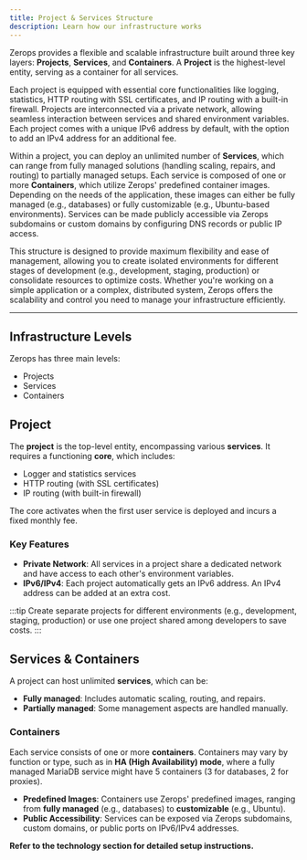 ```yaml
---
title: Project & Services Structure
description: Learn how our infrastructure works
---
```


Zerops provides a flexible and scalable infrastructure built around three key layers: **Projects**, **Services**, and **Containers**. A **Project** is the highest-level entity, serving as a container for all services.

Each project is equipped with essential core functionalities like logging, statistics, HTTP routing with SSL certificates, and IP routing with a built-in firewall. Projects are interconnected via a private network, allowing seamless interaction between services and shared environment variables. Each project comes with a unique IPv6 address by default, with the option to add an IPv4 address for an additional fee.

Within a project, you can deploy an unlimited number of **Services**, which can range from fully managed solutions (handling scaling, repairs, and routing) to partially managed setups. Each service is composed of one or more **Containers**, which utilize Zerops' predefined container images. Depending on the needs of the application, these images can either be fully managed (e.g., databases) or fully customizable (e.g., Ubuntu-based environments). Services can be made publicly accessible via Zerops subdomains or custom domains by configuring DNS records or public IP access.

This structure is designed to provide maximum flexibility and ease of management, allowing you to create isolated environments for different stages of development (e.g., development, staging, production) or consolidate resources to optimize costs. Whether you're working on a simple application or a complex, distributed system, Zerops offers the scalability and control you need to manage your infrastructure efficiently.

---

## Infrastructure Levels

Zerops has three main levels:

- Projects
- Services
- Containers

## Project

The **project** is the top-level entity, encompassing various **services**. It requires a functioning **core**, which includes: <!-- TODO: max amount of projects -->

- Logger and statistics services
- HTTP routing (with SSL certificates)
- IP routing (with built-in firewall)

The core activates when the first user service is deployed and incurs a fixed monthly fee.

### Key Features

- **Private Network**: All services in a project share a dedicated network and have access to each other's environment variables.
- **IPv6/IPv4**: Each project automatically gets an IPv6 address. An IPv4 address can be added at an extra cost.

:::tip
Create separate projects for different environments (e.g., development, staging, production) or use one project shared among developers to save costs.
:::

## Services & Containers

A project can host unlimited **services**, which can be:

- **Fully managed**: Includes automatic scaling, routing, and repairs.
- **Partially managed**: Some management aspects are handled manually.

### Containers

Each service consists of one or more **containers**. Containers may vary by function or type, such as in **HA (High Availability) mode**, where a fully managed MariaDB service might have 5 containers (3 for databases, 2 for proxies).

- **Predefined Images**: Containers use Zerops' predefined images, ranging from **fully managed** (e.g., databases) to **customizable** (e.g., Ubuntu).
- **Public Accessibility**: Services can be exposed via Zerops subdomains, custom domains, or public ports on IPv6/IPv4 addresses.

**Refer to the technology section for detailed setup instructions.**

